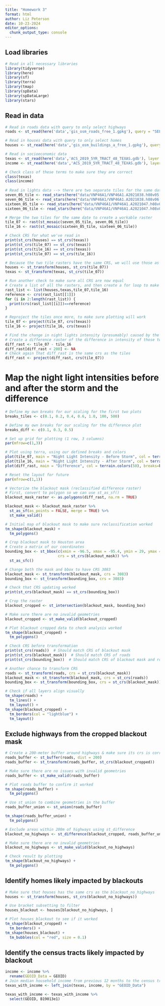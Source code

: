 ```yaml
---
title: "Homework 3"
format: html
author: Liz Peterson
date: 10-23-2024
editor_options: 
  chunk_output_type: console
---
```


## Load libraries
```r
# Read in all necessary libraries
library(tidyverse)
library(here)
library(sf)
library(terra)
library(tmap)
library(spData)
library(spDataLarge)
library(stars)
```

## Read in data
```r
# Read in roads data with query to only select highways 
roads <- st_read(here('data','gis_osm_roads_free_1.gpkg'), query = "SELECT * FROM gis_osm_roads_free_1 WHERE fclass='motorway'")

# Read in houses data with query to only select homes 
houses <- st_read(here('data','gis_osm_buildings_a_free_1.gpkg'), query = "SELECT * FROM gis_osm_buildings_a_free_1 WHERE (type IS NULL AND name IS NULL) OR type in ('residential', 'apartments', 'house', 'static_caravan', 'detached')")

# Read in socioeconomic data
texas <- st_read(here('data','ACS_2019_5YR_TRACT_48_TEXAS.gdb'), layer = 'ACS_2019_5YR_TRACT_48_TEXAS')
income <- st_read(here('data','ACS_2019_5YR_TRACT_48_TEXAS.gdb'), layer = "X19_INCOME")

# Check class of these terms to make sure they are correct
class(texas)
class(income)
                 
# Read in lights data --> there are two separate tiles for the same date
seven_05_tile <- read_stars(here("data/VNP46A1/VNP46A1.A2021038.h08v05.001.2021039064328.tif")) 
seven_06_tile <- read_stars(here("data/VNP46A1/VNP46A1.A2021038.h08v06.001.2021039064329.tif"))
sixteen_05_tile <- read_stars(here("data/VNP46A1/VNP46A1.A2021047.h08v05.001.2021048091106.tif"))
sixteen_06_tile <- read_stars(here("data/VNP46A1/VNP46A1.A2021047.h08v06.001.2021048091105.tif"))
```

```r
# Merge the two tiles for the same date to create a workable raster
tile_07 <- rast(st_mosaic(seven_05_tile, seven_06_tile))
tile_16 <- rast(st_mosaic(sixteen_05_tile, sixteen_06_tile))
```

```r
# Check CRS for what we've read in
print(st_crs(houses) == st_crs(texas))
print(st_crs(tile_07) == st_crs(texas))
print(st_crs(tile_16) == st_crs(texas))
print(st_crs(tile_07) == st_crs(tile_16))
```

```r
# Because the two tile rasters have the same CRS, we will use those as the refernce, and update houses and texas to have that same CRS
houses <- st_transform(houses, st_crs(tile_07))
texas <- st_transform(texas, st_crs(tile_07))
```

```r
# Run another check to make sure all CRS are now equal
# Create a list of all the rasters, and then create a for loop to make sure they all have the same crs, using the CRS of houses as a reference
rast_list <- list(houses,texas,tile_07,tile_16)
reference <- crs(rast_list[[1]])
for (i in 2:length(rast_list)) {
  print(crs(rast_list[[i]])==reference)
}
```

```r
# Reproject the tiles once more, to make sure plotting will work
tile_07 <- project(tile_07, crs(texas))
tile_16 <- project(tile_16, crs(texas))
```

```r
# Find the change in night lights intensity (presumably) caused by the storm
# Create a difference raster of the difference in intensity of those two nights
diff_rast <- tile_07 - tile_16
diff_rast[diff_rast < 200] <- NA
# Check again that diff_rast is the same crs as the tiles
diff_rast <- project(diff_rast, crs(tile_07))
```

# Map the night light intensities before and after the storm and the difference
```r
# Define my own breaks for our scaling for the first two plots
breaks_tiles <- c(0.1, 0.2, 0.4, 0.6, 1.0, 100, 500)

# Define my own breaks for our scaling for the difference plot
breaks_diff <- c(0.1, 0.3, 0.5)

# Set up grid for plotting (1 row, 3 columns)
par(mfrow=c(1,3))

# Plot using terra, using our defined breaks and colors
plot(tile_07, main = "Night Light Intensity - Before Storm", col = terrain.colors(50), breaks=breaks_tiles, legend = FALSE)
plot(tile_16, main = "Night Light Intensity - After Storm", col = terrain.colors(50), breaks=breaks_tiles, legend = FALSE)
plot(diff_rast, main = "Difference", col = terrain.colors(50), breaks=breaks_diff, legend = FALSE)

# Reset the layout for future
par(mfrow=c(1,1))
```

```r
# Vectorize the blackout mask (reclassified difference raster)
# First, convert to polygon so we can use st_as_sf()
blackout_mask_raster <- as.polygons(diff_rast, na.rm = TRUE)

blackout_mask <- blackout_mask_raster %>%
  st_as_sf(as_points = FALSE, merge = TRUE) %>%
  st_make_valid()
```

```r
# Initial map of blackout mask to make sure reclassification worked
tm_shape(blackout_mask) +
  tm_polygons()
```

```r
# Crop blackout mask to Houston area
# Create a matrix of our coordinates
bounding_box <- st_bbox(c(xmin = -96.5, xmax = -95.4, ymin = 29, ymax = 30.5),
                        crs = st_crs(blackout_mask)) %>%
  st_as_sfc()

# Change both the mask and bbox to have CRS 3083
blackout_mask <- st_transform(blackout_mask, crs = 3083)
bounding_box <- st_transform(bounding_box, crs = 3083)

# Check that CRS updating worked
print(st_crs(blackout_mask) == st_crs(bounding_box))

# Crop the raster
blackout_cropped <- st_intersection(blackout_mask, bounding_box)

# Make sure there are no invalid geometries
blackout_cropped <- st_make_valid(blackout_cropped)
```

```r
# Plot blackout cropped data to check analysis worked
tm_shape(blackout_cropped) +
  tm_polygons()
```

```r
# Check CRS before transformation
print(st_crs(roads))  # Should match CRS of blackout mask
print(st_crs(blackout_mask))  # Should match CRS of roads
print(st_crs(bounding_box))  # Should match CRS of blackout mask and roads

# Another chance to transform CRS
roads <- st_transform(roads, crs = st_crs(blackout_mask))
blackout_mask <- st_transform(blackout_mask, crs = st_crs(roads))
bounding_box <- st_transform(bounding_box, crs = st_crs(blackout_mask))
```

```r
# Check if all layers align visually
tm_shape(roads) +
  tm_lines() +
  tm_layout() +
tm_shape(blackout_cropped) +
  tm_borders(col = "lightblue") +
  tm_layout()

```

## Exclude highways from the cropped blackout mask
```r
# Create a 200-meter buffer around highways & make sure its crs is correct
roads_buffer <- st_buffer(roads, dist = 200)
roads_buffer <- st_transform(roads_buffer, st_crs(blackout_cropped))

# Make sure there are no issues with invalid geometries
roads_buffer <- st_make_valid(roads_buffer)
```

```r
# Plot roads buffer to confirm it worked
tm_shape(roads_buffer) +
  tm_polygons()
```

```r
# Use st_union to combine geometries in the buffer
roads_buffer_union <- st_union(roads_buffer)

tm_shape(roads_buffer_union) +
  tm_polygons()
```

```r
# Exclude areas within 200m of highways using st_difference
blackout_no_highways <- st_difference(blackout_cropped, roads_buffer_union)

# Make sure there are no invalid geometries
blackout_no_highways <- st_make_valid(blackout_no_highways)

# Check result by plotting
tm_shape(blackout_no_highways) +
  tm_polygons()
```

## Identify homes likely impacted by blackouts
```r
# Make sure that houses has the same crs as the blackout_no_highways
houses <- st_transform(houses, st_crs(blackout_no_highways))

# Use bracket subsetting to filter
houses_blackout <- houses[blackout_no_highways, ]
```

```r
# Plot houses_blackout to see if it worked
tm_shape(blackout_cropped) +
  tm_borders() +
tm_shape(houses_blackout) +
  tm_bubbles(col = "red", size = 0.1)
```

## Identify the census tracts likely impacted by blackout
```r
income <- income %>%
  rename(GEOID_Data = GEOID)
# Join median household income from previous 12 months to the census tract
texas_with_income <- left_join(texas, income, by = "GEOID_Data")

texas_with_income <- texas_with_income %>%
  select(GEOID, B19013e1)
```


